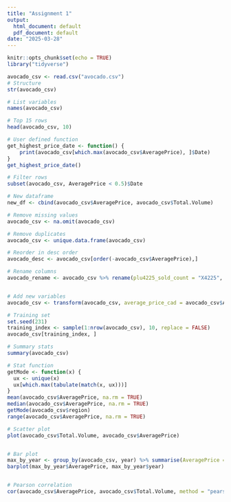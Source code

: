 ```yaml
---
title: "Assignment 1"
output:
  html_document: default
  pdf_document: default
date: "2025-03-28"
---
```


```r
knitr::opts_chunk$set(echo = TRUE)
library("tidyverse")
```


```r
avocado_csv <- read.csv("avocado.csv")
# Structure
str(avocado_csv)

# List variables
names(avocado_csv)

# Top 15 rows
head(avocado_csv, 10)

# User defined function
get_highest_price_date <- function() {
    print(avocado_csv[which.max(avocado_csv$AveragePrice), ]$Date)
}
get_highest_price_date()

# Filter rows
subset(avocado_csv, AveragePrice < 0.5)$Date

# New dataframe
new_df <- cbind(avocado_csv$AveragePrice, avocado_csv$Total.Volume)

# Remove missing values
avocado_csv <- na.omit(avocado_csv)

# Remove duplicates
avocado_csv <- unique.data.frame(avocado_csv)

# Reorder in desc order
avocado_desc <- avocado_csv[order(-avocado_csv$AveragePrice),]

# Rename columns
avocado_rename <- avocado_csv %>% rename(plu4225_sold_count = "X4225", plu4770_sold_count = "X4770")


# Add new variables
avocado_csv <- transform(avocado_csv, average_price_cad = avocado_csv$AveragePrice * 1.43)

# Training set
set.seed(231)
training_index <- sample(1:nrow(avocado_csv), 10, replace = FALSE)
avocado_csv[training_index, ]

# Summary stats
summary(avocado_csv)

# Stat function
getMode <- function(x) {
  ux <- unique(x)
  ux[which.max(tabulate(match(x, ux)))]
}
mean(avocado_csv$AveragePrice, na.rm = TRUE)
median(avocado_csv$AveragePrice, na.rm = TRUE)
getMode(avocado_csv$region)
range(avocado_csv$AveragePrice, na.rm = TRUE)

# Scatter plot
plot(avocado_csv$Total.Volume, avocado_csv$AveragePrice)


# Bar plot
max_by_year <- group_by(avocado_csv, year) %>% summarise(AveragePrice = max(AveragePrice))
barplot(max_by_year$AveragePrice, max_by_year$year)


# Pearson correlation
cor(avocado_csv$AveragePrice, avocado_csv$Total.Volume, method = "pearson")
```

